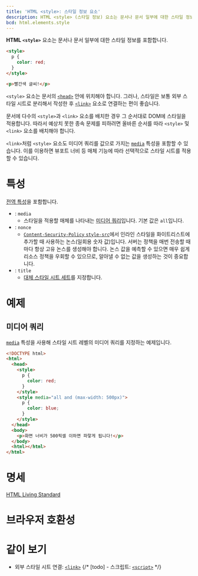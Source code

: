 ```yaml
---
title: 'HTML <style>: 스타일 정보 요소'
description: HTML <style> (스타일 정보) 요소는 문서나 문서 일부에 대한 스타일 정보를 포함합니다.
bcd: html.elements.style
---
```


**HTML `<style>`** 요소는 문서나 문서 일부에 대한 스타일 정보를 포함합니다.

<HTMLDemo height={50}>

```html
<style>
  p {
    color: red;
  }
</style>

<p>빨간색 글씨!</p>
```

</HTMLDemo>

`<style>` 요소는 문서의 [`<head>`](./head) 안에 위치해야 합니다. 그러나, 스타일은 보통 외부 스타일 시트로 분리해서 작성한 후 [`<link>`](./link) 요소로 연결하는 편이 좋습니다.

문서에 다수의 `<style>`과 `<link>` 요소를 배치한 경우 그 순서대로 DOM에 스타일을 적용합니다. 따라서 예상치 못한 종속 문제를 피하려면 올바른 순서를 따라 `<style>` 및 `<link>` 요소를 배치해야 합니다.

`<link>`처럼 `<style>` 요소도 미디어 쿼리를 값으로 가지는 [`media`](#term-media) 특성을 포함할 수 있습니다. 이를 이용하면 뷰포트 너비 등 매체 기능에 따라 선택적으로 스타일 시트를 적용할 수 있습니다.

# 특성

[전역 특성](/docs/Web/HTML/Global_attributes)을 포함합니다.

- : `media`
  - 스타일을 적용할 매체를 나타내는 [미디어 쿼리](https://developer.mozilla.org/ko/docs/Web/Guide/CSS/Media_queries)입니다. 기본 값은 `all`입니다.
- : `nonce`
  - [`Content-Security-Policy` `style-src`](https://developer.mozilla.org/en-US/docs/Web/HTTP/Headers/Content-Security-Policy/style-src)에서 인라인 스타일을 화이트리스트에 추가할 때 사용하는 논스(일회용 숫자 값)입니다. 서버는 정책을 매번 전송할 때마다 항상 고유 논스를 생성해야 합니다. 논스 값을 예측할 수 있으면 매우 쉽게 리소스 정책을 우회할 수 있으므로, 알아낼 수 없는 값을 생성하는 것이 중요합니다.
- : `title`
  - [대체 스타일 시트 세트](https://developer.mozilla.org/en-US/docs/Web/CSS/Alternative_style_sheets)를 지정합니다.

# 예제

## 미디어 쿼리

[`media`](#term-media) 특성을 사용해 스타일 시트 레벨의 미디어 쿼리를 지정하는 예제입니다.

```html
<!DOCTYPE html>
<html>
  <head>
    <style>
      p {
        color: red;
      }
    </style>
    <style media="all and (max-width: 500px)">
      p {
        color: blue;
      }
    </style>
  </head>
  <body>
    <p>화면 너비가 500픽셀 이하면 파랗게 됩니다!</p>
  </body>
  <html></html>
</html>
```

# 명세

[HTML Living Standard](https://html.spec.whatwg.org/multipage/semantics.html#the-style-element)

# 브라우저 호환성

<BrowserCompat data={props.bcd} />

# 같이 보기

- 외부 스타일 시트 연결: [`<link>`](./link)
{/* [todo] - 스크립트: [`<script>`](./script) */}
